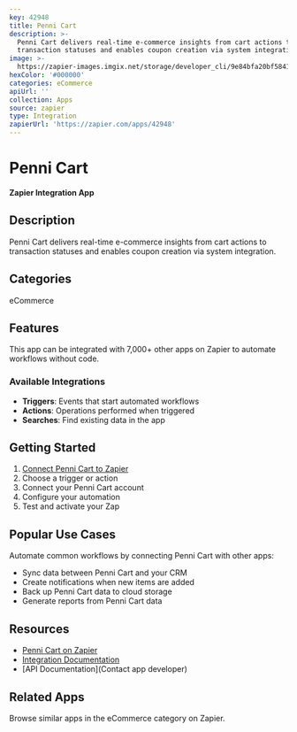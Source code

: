 ```yaml
---
key: 42948
title: Penni Cart
description: >-
  Penni Cart delivers real-time e-commerce insights from cart actions to
  transaction statuses and enables coupon creation via system integration.
image: >-
  https://zapier-images.imgix.net/storage/developer_cli/9e84bfa20bf584102280f05eecc965b2.png?auto=format%2Ccompress&ixlib=python-3.0.0&q=50
hexColor: '#000000'
categories: eCommerce
apiUrl: ''
collection: Apps
source: zapier
type: Integration
zapierUrl: 'https://zapier.com/apps/42948'
---
```

# Penni Cart

**Zapier Integration App**

## Description

Penni Cart delivers real-time e-commerce insights from cart actions to transaction statuses and enables coupon creation via system integration.

## Categories

eCommerce

## Features

This app can be integrated with 7,000+ other apps on Zapier to automate workflows without code.

### Available Integrations

- **Triggers**: Events that start automated workflows
- **Actions**: Operations performed when triggered
- **Searches**: Find existing data in the app

## Getting Started

1. [Connect Penni Cart to Zapier](https://zapier.com/apps/42948)
2. Choose a trigger or action
3. Connect your Penni Cart account
4. Configure your automation
5. Test and activate your Zap

## Popular Use Cases

Automate common workflows by connecting Penni Cart with other apps:

- Sync data between Penni Cart and your CRM
- Create notifications when new items are added
- Back up Penni Cart data to cloud storage
- Generate reports from Penni Cart data

## Resources

- [Penni Cart on Zapier](https://zapier.com/apps/42948)
- [Integration Documentation](https://zapier.com/apps/42948/integrations)
- [API Documentation](Contact app developer)

## Related Apps

Browse similar apps in the eCommerce category on Zapier.
